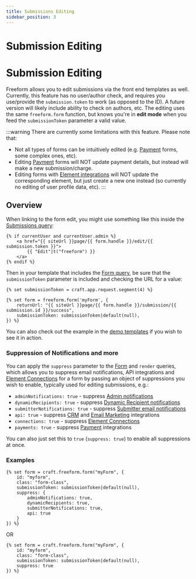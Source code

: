 ```yaml
---
title: Submissions Editing
sidebar_position: 3
---
```



# Submission Editing<Badge type="pro" text="Pro" />

# Submission Editing <Badge type="pro" text="Pro" />

Freeform allows you to edit submissions via the front end templates as well. Currently, this feature has no user/author check, and requires you use/provide the `submission.token` to work (as opposed to the ID). A future version will likely include ability to check on authors, etc. The editing uses the same `freeform.form` function, but knows you're in **edit mode** when you feed the `submissionToken` parameter a valid value.

:::warning
There are currently some limitations with this feature. Please note that:

- Not all types of forms can be intuitively edited (e.g. [Payment](../integrations/stripe-payments.mdx) forms, some complex ones, etc).
- Editing [Payment](../integrations/stripe-payments.mdx) forms will NOT update payment details, but instead will make a new submission/charge.
- Editing forms with [Element integrations](../integrations/elements.mdx) will NOT update the corresponding element, but just create a new one instead (so currently no editing of user profile data, etc).
  :::

## Overview

When linking to the form edit, you might use something like this inside the [Submissions query](../templates/queries/submissions.mdx):

```twig showLineNumbers
{% if currentUser and currentUser.admin %}
    <a href="{{ siteUrl }}page/{{ form.handle }}/edit/{{ submission.token }}">
        {{ "Edit"|t("freeform") }}
    </a>
{% endif %}
```

Then in your template that includes the [Form query](../templates/queries/form.mdx), be sure that the `submissionToken` parameter is included and checking the URL for a value:

```twig showLineNumbers{1,5}
{% set submissionToken = craft.app.request.segment(4) %}

{% set form = freeform.form('myForm', {
    returnUrl: "{{ siteUrl }}page/{{ form.handle }}/submission/{{ submission.id }}/success",
    submissionToken: submissionToken|default(null),
}) %}
```

You can also check out the example in the [demo templates](../configuration/demo-templates.mdx) if you wish to see it in action.

### Suppression of Notifications and more

You can apply the `suppress` parameter to the [Form](../templates/queries/form.mdx) and `render` queries, which allows you to suppress email notifications, API integrations and [Element Connections](../integrations/elements.mdx) for a form by passing an object of suppressions you wish to enable, typically used for editing submissions, e.g.:

- `adminNotifications: true` - suppress [Admin notifications](../forms/email-notifications.mdx#admin-notifications)
- `dynamicRecipients: true` - suppress [Dynamic Recipient notifications](../forms/email-notifications.mdx#dynamic-recipients)
- `submitterNotifications: true` - suppress [Submitter email notifications](../forms/email-notifications.mdx#user-submitter-notifications)
- `api: true` - suppress [CRM](../integrations#crm) and [Email Marketing](../integrations/index.mdx#email-marketing) integrations
- `connections: true` - suppress [Element Connections](../integrations/index.mdx#elements)
- `payments: true` - suppress [Payment](../integrations/index.mdx#other) integrations

You can also just set this to `true` (`suppress: true`) to enable all suppressions at once.

### Examples

```twig {5-10} showLineNumbers
{% set form = craft.freeform.form("myForm", {
	id: "myform",
	class: "form-class",
    submissionToken: submissionToken|default(null),
    suppress: {
        adminNotifications: true,
        dynamicRecipients: true,
        submitterNotifications: true,
        api: true
    }
}) %}
```

OR

```twig {5} showLineNumbers
{% set form = craft.freeform.form("myForm", {
	id: "myform",
	class: "form-class",
    submissionToken: submissionToken|default(null),
    suppress: true
}) %}
```

